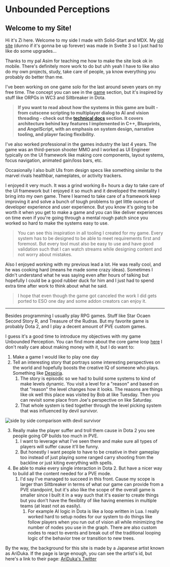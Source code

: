
<main class="m-2">

<div class="m-2 mdx-content">

# Unbounded Perceptions 
        
## Welcome to my Site!

<Main />

Hi it's Zi here. Welcome to my side I made with Solid-Start and MDX. My [old site](agitated-lalande-f97eb6.netlify.app/) (dunno if it's gonna be up forever) was made in Svelte 3 so I just had to like do some upgrades...

Thanks to my pal Asim for teaching me how to make the site look ok in mobile. There's definitely more work to do but uhh yeah I have to like also do my own projects, study, take care of people, ya know everything you probably do better than me.

I've been working on one game solo for the last around seven years on my free time. The concept you can see in the [game](/game) section, but it's inspired by stuff like ORPGs in WC3 and Siltbreaker in Dota.

>**If you want to read about how the systems in this game are built - from cutscene scripting to multiplayer dialog to AI and vision threading - check out the <A href="/technical docs">technical docs</A>  section. It covers architecture behind key features I implemented in C++, Blueprints, and AngelScript, with an emphasis on system design, narrative tooling, and player facing flexibility.**

I've also worked professional in the games industry the last 4 years. The game was an third-person shooter MMO and I worked as UI Engineer typically on the UI framework like making core components, layout systems, focus navigation, animated gain/loss bars, etc.

Occasionally I also built UIs from design specs like something similar to the marvel rivals healthbar, nameplates, or activity trackers.

I enjoyed it very much. It was a grind working 8+ hours a day to take care of the UI framework but I enjoyed it so much and it developed the mentality I bring into my own game. There I learned to take care of a framework keep improving it and solve a bunch of tough problems to get little ounces of developer experience and user experience. But you know it's going to be worth it when you get to make a game and you can like deliver experiences on time even if you're going through a mental rough patch since you worked so hard to make the systems easy to use.

>You can see this inspiration in all tooling I created for my game. Every system has to be designed to be able to meet requirements first and foremost. But every tool must also be easy to use and have good validation such that I can watch streams while designing content and not worry about mistakes.

Also I enjoyed working with my previous lead a lot. He was really cool, and he was cooking hard (means he made some crazy ideas). Sometimes I didn't understand what he was saying even after hours of talking but hopefully I could be a good rubber duck for him and I just had to spend extra time after work to think about what he said.

>I hope that even though the game got canceled the work I did gets ported to ESO one day and some addon creators can enjoy it.

---

Besides programming I usually play RPG games. Stuff like Star Ocaen Second Story R, and Treasure of the Rudras. But my favorite game is probably Dota 2, and I play a decent amount of PVE custom games.

I guess it's a good time to introduce my objectives with my game Unbounded Perception. You can find more about the core game loop [here](/game) I don't really care about making money with it, but I do want to:

1. Make a game I would like to play one day
2. Tell an interesting story that portrays some interesting perspectives on the world and hopefully boosts the creative IQ of someone who plays. Something like [Despiria](https://youtu.be/de-8Vz5Ng0A?si=nC69ojDE1z9fNgi-).
    1. The story is episodic so we had to build some systems to kind of make levels dynamic. You visit a level for a "reason" and based on that "reason" the level changes how it looks. The reasons are things like ok well this place was visited by Bob at like Tuesday. Then you can revisit some place from Joe's perspective on like Saturday.
    2. That whole system is tied together through the level picking system that was influenced by devil survivor.

<img src="images/sidebyside.png" alt="side by side comparison with devil survivor"/>

3. Really make the player suffer and troll them cause in Dota 2 you see people going OP builds too much in PVE. 
    1. I want to leverage what I've seen there and make sure all types of players will suffer cause it'll be funny.
    2. But honestly I want people to have to be creative in their gameplay too instead of just playing some ranged carry shooting from the backline or just kiting everything with spells.
4. Be able to make every single interaction in Dota 2. But have a nicer way to build all the content needed for a PVE mode.
    1. I'd say I've managed to succeed in this front. Cause my scope is larger than Siltbreaker in terms of what our game can provide from a PVE standpoint, but it's also like the scope of the overall game is smaller since I built it in a way such that it's easier to create things but you don't have the flexiblity of like having enemies in multiple teams (at least not as easily).
        1. For example AI logic in Dota is like a loop written in Lua. I really worked hard to setup nodes for our system to do things like follow players when you run out of vision all while minimizing the number of nodes you use in the graph. There are also custom nodes to react to events and break out of the traditional looping logic of the behavior tree or transition to new trees.

By the way, the background for this
site is made by a Japanese artist known as AriDuka. If the page is large
enough, you can see the artist's id, but here's a link to their page:
[AriDuka's Twitter](https://twitter.com/13033303?lang=en)

</div>

</main> 